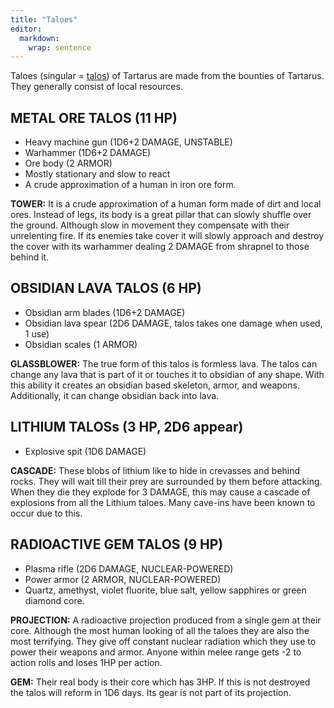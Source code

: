 ```yaml
---
title: "Taloes"
editor: 
  markdown: 
    wrap: sentence
---
```


Taloes (singular = [talos](https://en.wikipedia.org/wiki/Talos)) of Tartarus are made from the bounties of Tartarus. They generally consist of local resources.

## METAL ORE TALOS (11 HP) {#ore_talos}

- Heavy machine gun (1D6+2 DAMAGE, UNSTABLE)
- Warhammer (1D6+2 DAMAGE)
- Ore body (2 ARMOR)
- Mostly stationary and slow to react
- A crude approximation of a human in iron ore form. 

__TOWER:__ It is a crude approximation of a human form made of dirt and local ores. Instead of legs, its body is a great pillar that can slowly shuffle over the ground. Although slow in movement they compensate with their unrelenting fire. If its enemies take cover it will slowly approach and destroy the cover with its warhammer dealing 2 DAMAGE from shrapnel to those behind it.

## OBSIDIAN LAVA TALOS (6 HP) {#obsidian_talos}

- Obsidian arm blades (1D6+2 DAMAGE)
- Obsidian lava spear (2D6 DAMAGE, talos takes one damage when used, 1 use)
- Obsidian scales (1 ARMOR)

__GLASSBLOWER:__ The true form of this talos is formless lava. The talos can change any lava that is part of it or touches it to obsidian of any shape. With this ability it creates an obsidian based skeleton, armor, and weapons. Additionally, it can change obsidian back into lava. 

## LITHIUM TALOSs (3 HP, 2D6 appear) {#litium_talos}

- Explosive spit (1D6 DAMAGE)

__CASCADE:__ These blobs of lithium like to hide in crevasses and behind rocks. They will wait till their prey are surrounded by them before attacking. When they die they explode for 3 DAMAGE, this may cause a cascade of explosions from all the Lithium taloes. Many cave-ins have been known to occur due to this.

## RADIOACTIVE GEM TALOS (9 HP) {#rad_talos}

- Plasma rifle (2D6 DAMAGE, NUCLEAR-POWERED)
- Power armor (2 ARMOR, NUCLEAR-POWERED)
- Quartz, amethyst, violet fluorite, blue salt, yellow sapphires or green diamond core.

__PROJECTION:__ A radioactive projection produced from a single gem at their core. Although the most human looking of all the taloes they are also the most terrifying. They give off constant nuclear radiation which they use to power their weapons and armor. Anyone within melee range gets -2 to action rolls and loses 1HP per action.

__GEM:__ Their real body is their core which has 3HP. If this is not destroyed the talos will reform in 1D6 days. Its gear is not part of its projection.